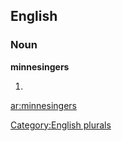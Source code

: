 
==English==

===Noun===
'''minnesingers'''

# {{plural of|[[minnesinger]]}}

[[Category:English plurals]]

[[ar:minnesingers]]